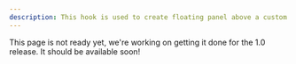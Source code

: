 ```yaml
---
description: This hook is used to create floating panel above a custom slider.
---
```


This page is not ready yet, we're working on getting it done for the 1.0 release. It should be
available soon!
